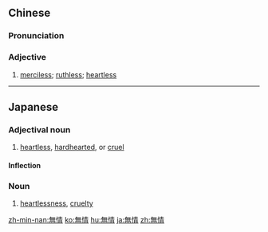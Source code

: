 {{also|无情}}
==Chinese==
{{zh-forms|s=无情}}

===Pronunciation===
{{zh-pron
|m=wúqíng
|c=mou4 cing4
|h=pfs=mò-chhìn
|mn=bô-chêng/qz,xm,zz:bû-chêng
|cat=a
}}

===Adjective===
{{zh-adj}}

# {{lb|zh|Intermediate Mandarin}} [[merciless]]; [[ruthless]]; [[heartless]]

----

==Japanese==
{{ja-kanjitab|む|じょう|yomi=on}}

===Adjectival noun===
{{ja-adj|infl=な|むじょう}}

# [[heartless]], [[hardhearted]], or [[cruel]]

====Inflection====
{{ja-na|むじょう}}

===Noun===
{{ja-noun|むじょう}}

# [[heartlessness]], [[cruelty]]

[[zh-min-nan:無情]]
[[ko:無情]]
[[hu:無情]]
[[ja:無情]]
[[zh:無情]]